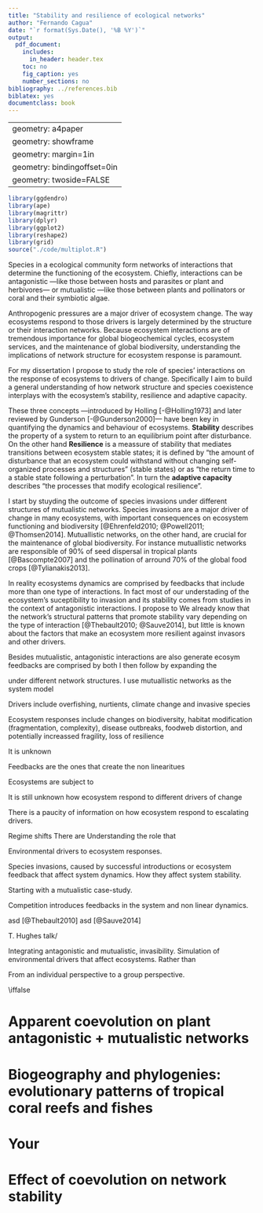 ```yaml
---
title: "Stability and resilience of ecological networks"
author: "Fernando Cagua"
date: "`r format(Sys.Date(), '%B %Y')`"
output: 
  pdf_document:
    includes:
      in_header: header.tex
    toc: no
    fig_caption: yes
    number_sections: no
bibliography: ../references.bib
biblatex: yes
documentclass: book
---
```

---
geometry: a4paper
geometry: showframe
geometry: margin=1in
geometry: bindingoffset=0in
geometry: twoside=FALSE
---

```r
library(ggdendro)
library(ape)
library(magrittr)
library(dplyr)
library(ggplot2)
library(reshape2)
library(grid)
source("./code/multiplot.R")
```

\newgeometry{right=3in, twoside=FALSE}

\chapter*{Introduction}
\addcontentsline{toc}{chapter}{Introduction}

Species in a ecological community form networks of interactions that determine the functioning of the ecosystem. Chiefly, interactions can be antagonistic ---like those between hosts and parasites or plant and herbivores--- or mutualistic ---like those between plants and pollinators or coral and their symbiotic algae. 

Anthropogenic pressures are a major driver of ecosystem change. The way ecosystems respond to those drivers is largely determined by the structure or their interaction networks. Because ecosystem interactions are of tremendous importance for global biogeochemical cycles, ecosystem services, and the maintenance of global biodiversity, understanding the implications of network structure for ecosystem response is paramount.

For my dissertation I propose to study the role of species' interactions on the response of ecosystems to drivers of change. Specifically I aim to build a general understanding of how network structure and species coexistence interplays with the ecosystem's stability, resilience and adaptive capacity. 

These three concepts ---introduced by Holling [-@Holling1973] and later reviewed by Gunderson [-@Gunderson2000]--- have been key in quantifying the dynamics and behaviour of ecosystems. **Stability** describes the property of a system to return to an equilibrium point after disturbance. On the other hand **Resilience** is a meassure of stability that mediates transitions between ecosystem stable states; it is defined by "the amount of disturbance that an ecosystem could withstand without changing self-organized processes and structures" (stable states) or as "the return time to a stable state following a perturbation". In turn the **adaptive capacity** describes "the processes that modify ecological resilience".

I start by stuyding the outcome of species invasions under different structures of mutualistic networks. Species invasions are a major driver of change in many ecosystems, with important consequences on ecosystem functioning and biodiversity [@Ehrenfeld2010; @Powell2011; @Thomsen2014]. Mutuallistic networks, on the other hand, are crucial for the maintenance of global biodiversity. For instance mutuallistic networks are responsible of 90% of seed dispersal in tropical plants [@Bascompte2007] and the pollination of arround 70% of the global food crops [@Tylianakis2013]. 

In reality ecosystems dynamics are comprised by feedbacks that include more than one type of interactions. In fact most of our understading of the ecosystem's suceptibility to invasion and its stability comes from studies in the context of antagonistic interactions. I propose to  We already know that the network's structural patterns that promote stability vary depending on the type of interaction [@Thebault2010; @Sauve2014], but little is known about the factors that make an ecosystem more resilient against invasors and other drivers. 




Besides mutualistic, antagonistic interactions are also generate ecosym feedbacks  are comprised by both   I then follow by expanding the 


under different network structures. I use mutuallistic networks as the 
system model 

Drivers include overfishing, nurtients, climate change and invasive species

Ecosystem responses include changes on biodiversity, habitat modification (fragmentation, complexity), disease outbreaks, foodweb distortion, and potentially increassed fragility, loss of resilience

It is unknown 

Feedbacks are the ones that create the non linearitues

Ecosystems are subject to 

It is still unknown how ecosystem respond to different drivers of change

There is a paucity of information on how ecosystem respond to escalating drivers. 

Regime shifts
There are 
Understanding the role that


Environmental drivers to ecosystem responses. 

\chapter{Species invasions and network structure}

Species invasions, caused by successful introductions or ecosystem feedback that affect system dynamics. How they affect system stability. 

Starting with a mutualistic case-study. 

Competition introduces feedbacks in the system and non linear dynamics. 

\chapter{Stability of plant antagonistic + mutualistic networks}

asd [@Thebault2010] asd [@Sauve2014]

T. Hughes talk/

Integrating antagonistic and mutualistic, invasibility. Simulation of environmental drivers that affect ecosystems. Rather than 

\chapter{Functional redundancy and network resilience}

From an individual perspective to a group perspective. 

\chapter*{Timeline}
\addcontentsline{toc}{chapter}{Timeline}

\iffalse

\chapter{Pet projects}

# Apparent coevolution on plant antagonistic + mutualistic networks

# Biogeography and phylogenies: evolutionary patterns of tropical coral reefs and fishes

# Your 

# Effect of coevolution on network stability

\fi
\newgeometry{margin=1in, twoside=FALSE}
\chapter*{References}
\addcontentsline{toc}{chapter}{References}







